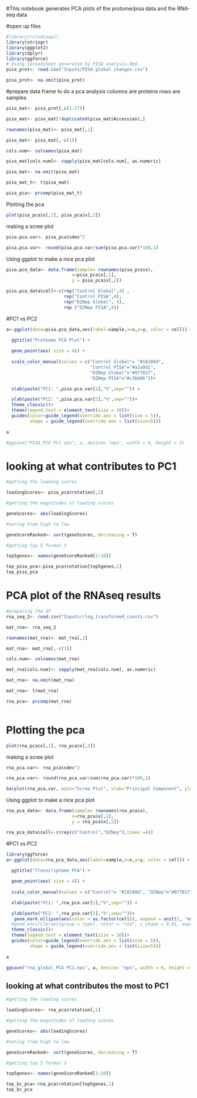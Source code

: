 #This notebook generates PCA plots of the protome/pisa data and the RNA-seq data

#open up files
```r

#library(rstudioapi)
library(stringr)
library(ggplot2)
library(dplyr)
library(ggforce)
# Using spreadsheet generated by PISA analysis.Rmd. 
pisa_prot<- read.csv("Inputs/PISA_global_changes.csv")

pisa_prot<- na.omit(pisa_prot)
```

#prepare data frame to do a pca analysis
  columns are proteins
  rows are samples

```r

pisa_mat<- pisa_prot[,c(1:17)]

pisa_mat<- pisa_mat[!duplicated(pisa_mat$Accession),]

rownames(pisa_mat)<- pisa_mat[,1]

pisa_mat<- pisa_mat[,-c(1)]

cols.num<- colnames(pisa_mat)

pisa_mat[cols.num]<- sapply(pisa_mat[cols.num], as.numeric)

pisa_mat<- na.omit(pisa_mat)

pisa_mat_t<- t(pisa_mat)

```
```r

pisa_pca<- prcomp(pisa_mat_t)

```


Plotting the pca
```r

plot(pisa_pca$x[,1], pisa_pca$x[,2])

```
making a scree plot
```r
pisa.pca.var<- pisa_pca$sdev^2

pisa.pca.var<- round(pisa.pca.var/sum(pisa.pca.var)*100,1)

```


Using ggplot to make a nice pca plot
```r
pisa.pca_data<- data.frame(sample= rownames(pisa_pca$x),
                         x=pisa_pca$x[,1],
                         y = pisa_pca$x[,2])

pisa.pca_data$cell<-c(rep("Control Global",4) , 
                      rep("Control PISA",4),
                      rep("DZNep Global", 4),
                      rep ("DZNep PISA",4))


```
#PC1 vs PC2
```r

a<-ggplot(data=pisa.pca_data,aes(label=sample,x=x,y=y, color = cell)) + 
 
  ggtitle("Proteome PCA Plot") +

  geom_point(aes( size = 4)) +
  
  scale_color_manual(values = c("Control Global"= "#18288d", 
                                "Control PISA"="#a2a9d1",
                                "DZNep Global"="#877817",
                                "DZNep PISA"="#c3bb8b"))+

  xlab(paste("PC1: ",pisa.pca.var[1],"%",sep="")) +

  ylab(paste("PC2: ",pisa.pca.var[2],"%",sep=""))+
  theme_classic()+
  theme(legend.text = element_text(size = 10))+
  guides(color=guide_legend(override.aes = list(size = 5)),
         shape = guide_legend(override.aes = list(size=5)))
 
a

#ggsave("PISA_PCA PC1.eps", a, device= "eps", width = 6, height = 3)
```

# looking at what contributes to PC1
```r

#getting the loading scores

loadingScores<- pisa_pca$rotation[,1]

#getting the magnitudes of loading scores

geneScores<- abs(loadingScores)

#soring from high to low

geneScoreRanked<- sort(geneScores, decreasing = T)

#getting top 5 format 3

top5genes<- names(geneScoreRanked[1:10])

top_pisa_pca<-pisa_pca$rotation[top5genes,1]
top_pisa_pca

```

# PCA plot of the RNAseq results
```r
#preparing the df
rna_seq_2<- read.csv("Inputs/rlog_transformed_counts.csv")

mat_rna<- rna_seq_2

rownames(mat_rna)<- mat_rna[,1]

mat_rna<- mat_rna[,-c(1)]

cols.num<- colnames(mat_rna)

mat_rna[cols.num]<- sapply(mat_rna[cols.num], as.numeric)

mat_rna<- na.omit(mat_rna)

mat_rna<- t(mat_rna)

rna_pca<- prcomp(mat_rna)



```

# Plotting the pca
```r

plot(rna_pca$x[,1], rna_pca$x[,2])

```
making a scree plot
```r
rna_pca.var<- rna_pca$sdev^2

rna_pca.var<- round(rna_pca.var/sum(rna_pca.var)*100,1)

```
```r
barplot(rna_pca.var, main="Scree Plot", xlab="Principal Component", ylab="Percent Variation")

```

Using ggplot to make a nice pca plot
```r
rna_pca_data<- data.frame(sample= rownames(rna_pca$x),
                         x=rna_pca$x[,1],
                         y = rna_pca$x[,2])

rna_pca_data$cell<-c(rep(c("Control","DZNep"),times =4))


```
#PC1 vs PC2
```r
library(ggforce)
a<-ggplot(data=rna_pca_data,aes(label=sample,x=x,y=y, color = cell)) + 
 
  ggtitle("Transcriptome PCA") +

  geom_point(aes( size = 4)) +
  
  scale_color_manual(values = c("Control"= "#18288d", "DZNep"="#877817"))+

  xlab(paste("PC1: ",rna_pca.var[1],"%",sep="")) +

  ylab(paste("PC2: ",rna_pca.var[2],"%",sep=""))+
   geom_mark_ellipse(aes(color = as.factor(cell)), expand = unit(2, "mm"), show.legend = F )+
  #geom_encircle(aes(group = type), color = "red", s_shape = 0.01, expand = 0.04)+
  theme_classic()+
  theme(legend.text = element_text(size = 10))+
  guides(color=guide_legend(override.aes = list(size = 5)),
         shape = guide_legend(override.aes = list(size=5)))
 
a

ggsave("rna_global_PCA PC1.eps", a, device= "eps", width = 6, height = 3)
```

## looking at what contributes the most to PC1
```r

#getting the loading scores

loadingScores<- rna_pca$rotation[,1]

#getting the magnitudes of loading scores

geneScores<- abs(loadingScores)

#soring from high to low

geneScoreRanked<- sort(geneScores, decreasing = T)

#getting top 5 format 3

top5genes<- names(geneScoreRanked[1:10])

top_bc_pca<-rna_pca$rotation[top5genes,1]
top_bc_pca

```

